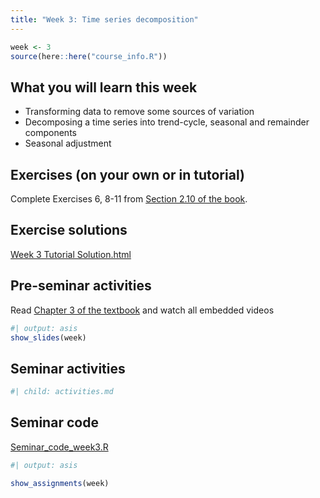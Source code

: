 ```yaml
---
title: "Week 3: Time series decomposition"
---
```


```r
week <- 3
source(here::here("course_info.R"))
```

## What you will learn this week

* Transforming data to remove some sources of variation
* Decomposing a time series into trend-cycle, seasonal and remainder components
* Seasonal adjustment

## Exercises (on your own or in tutorial)

Complete Exercises 6, 8-11 from [Section 2.10 of the book](https://otexts.com/fpp3/graphics-exercises.html).


## Exercise solutions

::: {.callout appearance="minimal"}
<i class="bi bi-download"></i> [Week 3 Tutorial Solution.html](Week3.html){download="Week 3 Tutorial Solution.html"}
:::


## Pre-seminar activities

Read [Chapter 3 of the textbook](https://otexts.com/fpp3/decomposition.html) and watch all embedded videos

```r
#| output: asis
show_slides(week)
```

## Seminar activities

```r
#| child: activities.md
```


## Seminar code

::: {.callout appearance="minimal"}
<i class="bi bi-download"></i> [Seminar_code_week3.R](Seminar_code_week3.R){download="Seminar_code_week3.R"}
:::



```r
#| output: asis

show_assignments(week)
```
